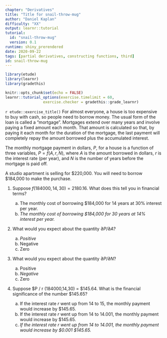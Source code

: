 ```yaml
---
chapter: "Derivatives"
title: "Title for snail-throw-mug"
author: "Daniel Kaplan"
difficulty: "XX"
output: learnr::tutorial
tutorial:
  id: "snail-throw-mug"
  version: 0.1
runtime: shiny_prerendered
date: 2020-09-22 
tags: [partial derivatives, constructing functions, third]
id: snail-throw-mug
---
```


```r
library(etude)
library(learnr)
library(gradethis)

knitr::opts_chunk$set(echo = FALSE)
learnr::tutorial_options(exercise.timelimit = 60, 
                 exercise.checker = gradethis::grade_learnr)
```


`r etude::exercise_title()` For almost everyone, a house is too expensive to buy with cash, so people need to borrow money. The usual form of the loan is called a "mortgage".  Mortgages extend over many years and involve paying a fixed amount each month.  That amount is calculated so that, by paying it each month for the duration of the mortgage, the last payment will completely repay the amount borrowed plus the accumulated interest.

The monthly mortgage payment in dollars, $P$, for a house is a function of three variables, $P = f(A, r, N)$, where $A$ is the amount borrowed in dollars, $r$ is the interest rate (per year), and $N$ is the number of years before the mortgage is paid off. 

A studio apartment is selling for $220,000. You will need to borrow $184,000 to make the purchase. 

#. Suppose $f(184000,14,30) = 2180.16$.  What does this tell you in financial terms?
    a. The monthly cost of borrowing $184,000 for 14 years at 30% interest per year.
    #. *The monthly cost of borrowing $184,000 for 30 years at 14% interest per year.*

#. What would you expect about the quantity $\partial P / \partial A$?

    a. *Positive*
    #. Negative
    #. Zero

#. What would you expect about the quantity $\partial P / \partial N$?

    a. Positive
    #. *Negative*
    #. Zero

#. Suppose $\partial P / \partial r (184000,14,30) = $145.64.  What is the financial significance of the number $145.65?

    a. If the interest rate $r$ went up from 14 to 15, the monthly payment would increase by $145.65.
    #. If the interest rate $r$ went up from 14 to 14.001, the monthly payment would increase by $145.65.
    #. *If the interest rate $r$ went up from 14 to 14.001, the monthly payment would increase by $0.001 \times $145.65.*
    


